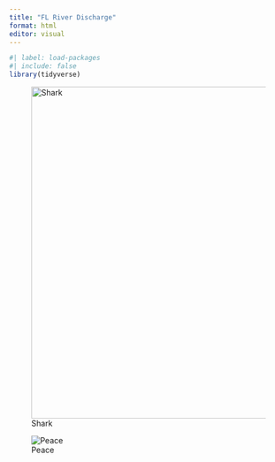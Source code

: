 ```yaml
---
title: "FL River Discharge"
format: html
editor: visual
---
```


```r
#| label: load-packages 
#| include: false
library(tidyverse)
```

![Shark](/images/Shark_disch_single.png){width="600"}




![Peace](https://usf.box.com/s/dcq4eou4vcdes3al9kcpcmjqt1mfpqpp)
